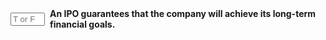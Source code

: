 ::: {.question-block}

<form onsubmit="event.preventDefault(); checkAnswerBox('q35','F')" style="display: flex; align-items: center; gap: 8px;">
<input type="text" id="q35" name="q35" maxlength="1" placeholder="T or F"
         style="width: 55px;" data-correct-answer="F" /> <label for="q35"><strong>An IPO guarantees that the company will achieve its long-term financial goals.</strong></label>
</form>

<div id="feedback-q35" class="feedback" data-status="" style="display:none;">
The sentence is FALSE:  An IPO provides capital and visibility but does not guarantee the achievement of long-term financial goals, which depend on various factors including management, market conditions, and competition.
</div>
:::

